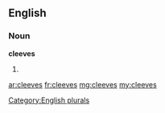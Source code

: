 ==English==

===Noun===
'''cleeves'''

# {{plural of|cleeve}}

[[Category:English plurals]]

[[ar:cleeves]]
[[fr:cleeves]]
[[mg:cleeves]]
[[my:cleeves]]